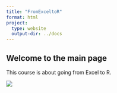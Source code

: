 ```yaml
---
title: "FromExceltoR"
format: html
project:
  type: website
  output-dir: ../docs
---
```


## Welcome to the main page

This course is about going from Excel to R.

![](images/god_knows.jpeg)

